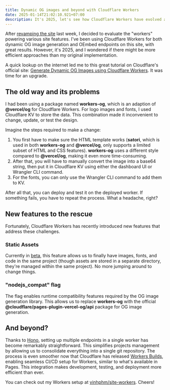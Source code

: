 ```yaml
---
title: Dynamic OG images and beyond with Cloudflare Workers
date: 2025-01-14T21:02:10.921+07:00
description: It's 2025, let's see how Cloudflare Workers have evolved and how we can use them to generate dynamic OG images and other cool stuff
---
```


After [revamping the site](/posts/stand-out-with-less) last week, I decided to evaluate the "workers" powering various site features. I've been using Cloudflare Workers for both dynamic OG image generation and OEmbed endpoints on this site, with great results. However, it's 2025, and I wondered if there might be more efficient approaches than my original implementation.

A quick lookup on the internet led me to this great tutorial on Cloudflare's official site: [Generate Dynamic OG Images using Cloudflare Workers](https://developers.cloudflare.com/workers/tutorials/generate-dynamic-og-images-using-workers/). It was time for an upgrade.

## The old way and its problems

I had been using a package named **workers-og**, which is an adaption of **@vercel/og** for Cloudflare Workers. For logo images and fonts, I used Cloudflare KV to store the data. This combination made it inconvenient to change, update, or test the design.

Imagine the steps required to make a change:

1. You first have to make sure the HTML template works (**satori**, which is used in both **workers-og** and **@vercel/og**, only supports a limited subset of HTML and CSS features). **workers-og** uses a different style compared to **@vercel/og**, making it even more time-consuming.
2. After that, you will have to manually convert the image into a base64 string, then put it in Cloudflare KV using either the dashboard UI or Wrangler CLI command.
3. For the fonts, you can only use the Wrangler CLI command to add them to KV.

After all that, you can deploy and test it on the deployed worker. If something fails, you have to repeat the process. What a headache, right?

## New features to the rescue

Fortunately, Cloudflare Workers has recently introduced new features that address these challenges.

### Static Assets

Currently in [beta](https://developers.cloudflare.com/workers/static-assets/), this feature allows us to finally have images, fonts, and code in the same project (though assets are stored in a separate directory, they're managed within the same project). No more jumping around to change things.

### "nodejs_compat" flag

The flag enables runtime compatibility features required by the OG image generation library. This allows us to replace **workers-og** with the official **@cloudflare/pages-plugin-vercel-og/api** package for OG image generation.

## And beyond?

Thanks to [<span class="i-simple-icons-hono" /> Hono](https://hono.dev), setting up multiple endpoints in a single worker has become remarkably straightforward. This simplifies projects management by allowing us to consolidate everything into a single git repository. The process is even smoother now that Cloudflare has released [Workers Builds](https://developers.cloudflare.com/workers/ci-cd/builds/), enabling seamless CI/CD setup for Workers, similar to what's available in Pages. This integration makes development, testing, and deployment more efficient than ever.

You can check out my Workers setup at [<span class="i-octicon-repo-16" /> vinhphm/site-workers](https://github.com/vinhphm/site-workers). Cheers!
